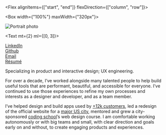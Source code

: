 
<SEO title="About me" />

<Container>

<Flex alignItems={["start", "end"]} flexDirection={["column", "row"]}>

<Box width={"100%"} maxWidth={"320px"}>

![Portrait photo](../images/portrait.jpg)

</Box>

<Text mt={2} ml={[0, 3]}>

[LinkedIn](https://www.linkedin.com/in/erow/)<br />
[Github](https://github.com/ericrowan)<br />
[Email](mailto:eric@ericrowan.com)<br />
[Résumé](https://www.dropbox.com/s/e7fvnirz3d9u7lk/resume-2019.pdf?dl=0)

</Text>

</Flex>

<Heading fontSize={6} my={4}>
  Specializing in product and interactive design; UX engineering.
</Heading>

For over a decade, I&rsquo;ve worked alongside many talented people to help build useful tools that are performant, beautiful, and accessible for everyone. I&rsquo;ve continued to use those experiences to refine my own processes and interests as a designer and developer, and as a team member.

I&rsquo;ve helped design and build apps used by [+12k customers](http://indatus.com/solutions/answer-automation), led a redesign of the official website for a [major US city](https://www.nashville.gov/), mentored and grew a city-sponsored [coding school](https://codelouisville.org/)&rsquo;s web design course. I am comfortable working autonomously or with big teams and small, with clear direction and goals early on and without, to create engaging products and experiences.

</Container>
